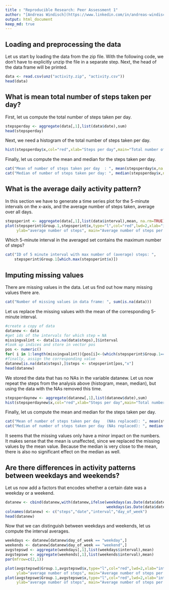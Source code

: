 ```yaml
---
title : "Reproducible Research: Peer Assessment 1"
author: "[Andreas Windisch](https://www.linkedin.com/in/andreas-windisch-physics/)"
output: html_document
keep_md: true 
---
```



## Loading and preprocessing the data
Let us start by loading the data from the zip file. With the following code, we don't have to explicitly unzip the file in a separate step. Next, the head of the data frame will be printed.
```r
data <- read.csv(unz("activity.zip", "activity.csv")) 
head(data)
```
## What is mean total number of steps taken per day?
First, let us compute the total number of steps taken per day.
```r
stepsperday <- aggregate(data[,1],list(data$date),sum)
head(stepsperday)
```
Next, we need a histogram of the total number of steps taken per day.
```r
hist(stepsperday$x,col="red",xlab="Steps per day",main="Total number of steps taken per day")
```
   
Finally, let us compute the mean and median for the steps taken per day.
```r
cat("Mean of number of steps taken per day  : ", mean(stepsperday$x,na.rm=TRUE),"\n")
cat("Median of number of steps taken per day: ", median(stepsperday$x,na.rm=TRUE),"\n")
```
## What is the average daily activity pattern?
In this section we have to generate a time series plot for the 5-minute intervals on the x-axis, and the average number of steps taken, average over all days. 
```r
stepsperint <- aggregate(data[,1],list(data$interval),mean, na.rm=TRUE)
plot(stepsperint$Group.1,stepsperint$x,type="l",col="red",lwd=2,xlab="interval id", 
     ylab="average number of steps", main="Average number of steps per interval id")
```
   
Which 5-minute interval in the averaged set contains the maximum number of steps?
```r
cat("ID of 5 minute interval with max number of (average) steps: ", 
    stepsperint$Group.1[which.max(stepsperint$x)])
```
## Imputing missing values
There are missing values in the data. Let us find out how many missing values there are.
```r
cat("Number of missing values in data frame: ", sum(is.na(data)))
```
   
Let us replace the missing values with the mean of the corresponding 5-minute interval.
```r
#create a copy of data
datanew <- data
#get ids of the intervals for which step = NA
missingvalint <- data[is.na(data$steps),]$interval
#look up indices and store in vector pos
pos <- numeric()
for( i in 1:length(missingvalint)){pos[i]<-(which(stepsperint$Group.1==missingvalint[i]))}
#finally, assign the corresponding value
datanew[is.na(data$steps),]$steps <- stepsperint[pos,"x"]
head(datanew)
```

We stored the data that has no NAs in the variable datanew. Let us now repeat the steps from the analysis above (histogram, mean, median), but using the data with the NAs removed this time.

```r
stepsperdaynew <- aggregate(datanew[,1],list(datanew$date),sum)
hist(stepsperdaynew$x,col="red",xlab="Steps per day",main="Total number of steps taken per day, NAs replaced with interval mean")
```
   
Finally, let us compute the mean and median for the steps taken per day.
```r
cat("Mean of number of steps taken per day   (NAs replaced): ", mean(stepsperdaynew$x),"\n")
cat("Median of number of steps taken per day (NAs replaced): ", median(stepsperdaynew$x),"\n")
```

It seems that the missing values only have a minor impact on the numbers. It makes sense that the mean is unaffected, since we replaced the missing values by the mean value. Because the median is very close to the mean, there is also no significant effect on the median as well.

## Are there differences in activity patterns between weekdays and weekends?
Let us now add a factors that encodes whether a certain date was a weekday or a weekend.
```r
datanew <- cbind(datanew,with(datanew,ifelse(weekdays(as.Date(data$date))!="Saturday" & 
                                             weekdays(as.Date(data$date))!="Sunday","weekday","weekend")))
colnames(datanew) <- c("steps","date","interval","day_of_week")
head(datanew)
```

Now that we can distinguish between weekdays and weekends, let us compute the interval averages.
```r
weekdays <- datanew[datanew$day_of_week == "weekday",]
weekends <- datanew[datanew$day_of_week == "weekend",]
avgstepswd <- aggregate(weekdays[,1],list(weekdays$interval),mean)
avgstepswe <- aggregate(weekends[,1],list(weekends$interval),mean)
par(mfrow=c(2,1))

plot(avgstepswd$Group.1,avgstepswd$x,type="l",col="red",lwd=2,xlab="interval id", 
     ylab="average number of steps", main="Average number of steps per interval id on weekdays")
plot(avgstepswe$Group.1,avgstepswe$x,type="l",col="red",lwd=2,xlab="interval id", 
     ylab="average number of steps", main="Average number of steps per interval id on weekends")

```